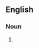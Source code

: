 ==English==

===Noun===
{{en-plural noun}}

# {{lb|en|plurale tantum}} {{alternative spelling of|fish and chips|lang=en}}